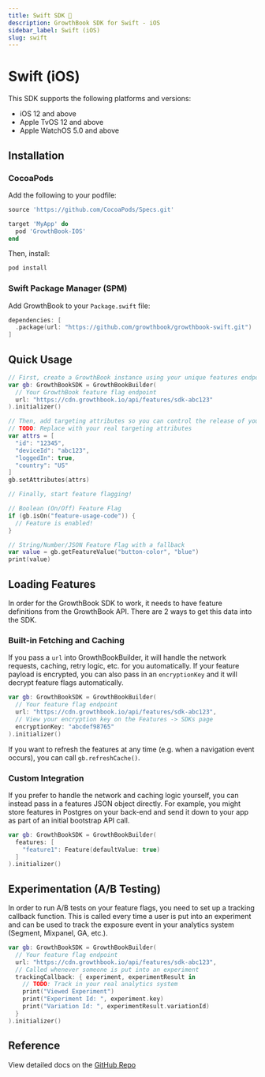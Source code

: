 ```yaml
---
title: Swift SDK 🚧
description: GrowthBook SDK for Swift - iOS
sidebar_label: Swift (iOS)
slug: swift
---
```


# Swift (iOS)

This SDK supports the following platforms and versions:

- iOS 12 and above
- Apple TvOS 12 and above
- Apple WatchOS 5.0 and above

## Installation

### CocoaPods

Add the following to your podfile:

```ruby
source 'https://github.com/CocoaPods/Specs.git'

target 'MyApp' do
  pod 'GrowthBook-IOS'
end
```

Then, install:

```bash
pod install
```

### Swift Package Manager (SPM)

Add GrowthBook to your `Package.swift` file:

```swift
dependencies: [
  .package(url: "https://github.com/growthbook/growthbook-swift.git")
]
```

## Quick Usage

```swift
// First, create a GrowthBook instance using your unique features endpoint
var gb: GrowthBookSDK = GrowthBookBuilder(
  // Your GrowthBook feature flag endpoint
  url: "https://cdn.growthbook.io/api/features/sdk-abc123"
).initializer()

// Then, add targeting attributes so you can control the release of your features
// TODO: Replace with your real targeting attributes
var attrs = [
  "id": "12345",
  "deviceId": "abc123",
  "loggedIn": true,
  "country": "US"
]
gb.setAttributes(attrs)

// Finally, start feature flagging!

// Boolean (On/Off) Feature Flag
if (gb.isOn("feature-usage-code")) {
  // Feature is enabled!
}

// String/Number/JSON Feature Flag with a fallback
var value = gb.getFeatureValue("button-color", "blue")
print(value)
```

## Loading Features

In order for the GrowthBook SDK to work, it needs to have feature definitions from the GrowthBook API. There are 2 ways to get this data into the SDK.

### Built-in Fetching and Caching

If you pass a `url` into GrowthBookBuilder, it will handle the network requests, caching, retry logic, etc. for you automatically. If your feature payload is encrypted, you can also pass in an `encryptionKey` and it will decrypt feature flags automatically.

```swift
var gb: GrowthBookSDK = GrowthBookBuilder(
  // Your feature flag endpoint
  url: "https://cdn.growthbook.io/api/features/sdk-abc123",
  // View your encryption key on the Features -> SDKs page
  encryptionKey: "abcdef98765"
).initializer()
```

If you want to refresh the features at any time (e.g. when a navigation event occurs), you can call `gb.refreshCache()`.

### Custom Integration

If you prefer to handle the network and caching logic yourself, you can instead pass in a features JSON object directly. For example, you might store features in Postgres on your back-end and send it down to your app as part of an initial bootstrap API call.

```swift
var gb: GrowthBookSDK = GrowthBookBuilder(
  features: [
    "feature1": Feature(defaultValue: true)
  ]
).initializer()
```

## Experimentation (A/B Testing)

In order to run A/B tests on your feature flags, you need to set up a tracking callback function. This is called every time a user is put into an experiment and can be used to track the exposure event in your analytics system (Segment, Mixpanel, GA, etc.).

```swift
var gb: GrowthBookSDK = GrowthBookBuilder(
  // Your feature flag endpoint
  url: "https://cdn.growthbook.io/api/features/sdk-abc123",
  // Called whenever someone is put into an experiment
  trackingCallback: { experiment, experimentResult in
    // TODO: Track in your real analytics system
    print("Viewed Experiment")
    print("Experiment Id: ", experiment.key)
    print("Variation Id: ", experimentResult.variationId)
  }
).initializer()
```

## Reference

View detailed docs on the [GitHub Repo](https://github.com/growthbook/growthbook-swift)
